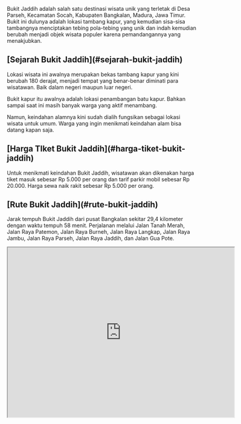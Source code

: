 

Bukit Jaddih adalah salah satu destinasi wisata unik yang terletak di Desa Parseh, Kecamatan Socah, Kabupaten Bangkalan, Madura, Jawa Timur. Bukit ini dulunya adalah lokasi tambang kapur, yang kemudian sisa-sisa tambangnya menciptakan tebing pola-tebing yang unik dan indah kemudian berubah menjadi objek wisata populer karena pemandangannya yang menakjubkan.

<h2 className="text-2xl font-bold scroll-mt-20" id="sejarah-bukit-jaddih">[Sejarah Bukit Jaddih](#sejarah-bukit-jaddih)</h2>

Lokasi wisata ini awalnya merupakan bekas tambang kapur yang kini berubah 180 derajat, menjadi tempat yang benar-benar diminati para wisatawan. Baik dalam negeri maupun luar negeri.

Bukit kapur itu awalnya adalah lokasi penambangan batu kapur. Bahkan sampai saat ini masih banyak warga yang aktif menambang.

Namun, keindahan alamnya kini sudah dialih fungsikan sebagai lokasi wisata untuk umum. Warga yang ingin menikmati keindahan alam bisa datang kapan saja.

<h2 className="text-2xl font-bold scroll-mt-20" id="harga-tiket-bukit-jaddih">[Harga TIket Bukit Jaddih](#harga-tiket-bukit-jaddih)</h2>

Untuk menikmati keindahan Bukit Jaddih, wisatawan akan dikenakan harga tiket masuk sebesar Rp 5.000 per orang dan tarif parkir mobil sebesar Rp 20.000. Harga sewa naik rakit sebesar Rp 5.000 per orang.

<h2 className="text-2xl font-bold scroll-mt-20" id="rute-bukit-jaddih">[Rute Bukit Jaddih](#rute-bukit-jaddih)</h2>

Jarak tempuh Bukit Jaddih dari pusat Bangkalan sekitar 29,4 kilometer dengan waktu tempuh 58 menit. Perjalanan melalui Jalan Tanah Merah, Jalan Raya Patemon, Jalan Raya Burneh, Jalan Raya Langkap, Jalan Raya Jambu, Jalan Raya Parseh, Jalan Raya Jaddih, dan Jalan Gua Pote.

<iframe src="https://www.google.com/maps/embed?pb=!1m18!1m12!1m3!1d3325.2576016764397!2d112.75696467414392!3d-7.0822776694217255!2m3!1f0!2f0!3f0!3m2!1i1024!2i768!4f13.1!3m3!1m2!1s0x2dd8045eb0acb79d%3A0x4a24af02fd796f55!2sJaddih%20Hill%20Madura!5e1!3m2!1sen!2sid!4v1726843129887!5m2!1sen!2sid" width="600" height="450" allowfullscreen="" loading="lazy" referrerpolicy="no-referrer-when-downgrade" className="w-full"></iframe>

